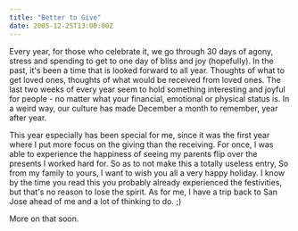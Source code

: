 ```yaml
---
title: "Better to Give"
date: 2005-12-25T13:00:00Z
---
```


Every year, for those who celebrate it, we go through 30 days of agony, stress and spending to get to one day of bliss and joy (hopefully). In the past, it's been a time that is looked forward to all year. Thoughts of what to get loved ones, thoughts of what would be received from loved ones. The last two weeks of every year seem to hold something interesting and joyful for people - no matter what your financial, emotional or physical status is. In a weird way, our culture has made December a month to remember, year after year.

This year especially has been special for me, since it was the first year where I put more focus on the giving than the receiving. For once, I was able to experience the happiness of seeing my parents flip over the presents I worked hard for. So as to not make this a totally useless entry, So from my family to yours, I want to wish you all a very happy holiday. I know by the time you read this you probably already experienced the festivities, but that's no reason to lose the spirit. As for me, I have a trip back to San Jose ahead of me and a lot of thinking to do. ;)

More on that soon.
